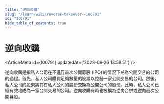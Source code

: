 ```yaml
---
title: "逆向收購"
slug: "/learn/wiki/reverse-takeover--100791"
id: "100791"
hide_table_of_contents: true
---
```



# 逆向收購

<ArticleMeta id={100791} updatedAt={'2023-09-26 13:58:51'} />
<div className='border-solid border-b border-t-0 my-4 border-[var(--ifm-color-gray-300)]' />

逆向收購是指私人公司在不進行首次公開募股 (IPO) 的情況下成為公開交易的公司的過程。首先，私人公司購買足夠數量的股票以控制一家公開交易的公司。然後，私人公司的股東將其在私人公司的股份交換為公開公司的股份。此時，私人公司已經有效地成為一家公開交易的公司。逆向收購有時也被稱為逆向合併或逆向首次公開募股。
